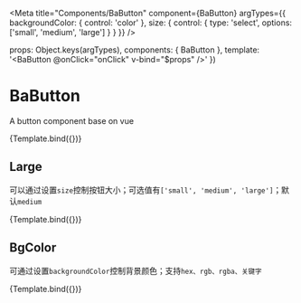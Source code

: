 
<Meta
  title="Components/BaButton"
  component={BaButton}
  argTypes={{
    backgroundColor: { control: 'color' },
    size: { control: { type: 'select', options: ['small', 'medium', 'large'] } }
  }}
/>

<!-- 创建容器组件 -->

  props: Object.keys(argTypes),
  components: { BaButton },
  template: '<BaButton @onClick="onClick" v-bind="$props" />'
})

# BaButton

A button component base on vue

<Canvas>
  <Story name="Primary" args={{ label: '按钮' }}>
    {Template.bind({})}
  </Story>
</Canvas>

<ArgsTable story="Primary"></ArgsTable>

## Large

可以通过设置`size`控制按钮大小；可选值有`['small', 'medium', 'large']`；默认`medium`

<Canvas>
  <Story
    name="Large"
    args={{
      size: 'large',
      label: '大小'
    }}
  >
    {Template.bind({})}
  </Story>
</Canvas>

## BgColor

可通过设置`backgroundColor`控制背景颜色；支持`hex、rgb、rgba、关键字`

<Canvas>
  <Story
    name="BgColor"
    args={{
      backgroundColor: 'red',
      label: '颜色'
    }}
  >
    {Template.bind({})}
  </Story>
</Canvas>

